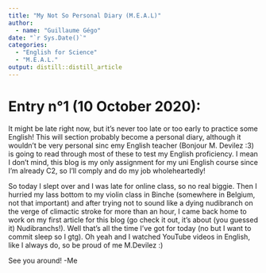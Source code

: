 ```yaml
---
title: "My Not So Personal Diary (M.E.A.L)"
author:
  - name: "Guillaume Gégo" 
date: "`r Sys.Date()`"
categories:
  - "English for Science"
  - "M.E.A.L."
output: distill::distill_article
---
```


# Entry n°1 (10 October 2020):
It might be late right now, but it's never too late or too early to practice some English! This will section probably become a personal diary, although it wouldn't be very personal sinc emy English teacher (Bonjour M. Devilez :3) is going to read through most of these to test my English proficiency. I mean I don't mind, this blog is my only assignment for my uni English course since I'm already C2, so I'll comply and do my job wholeheartedly! 

So today I slept over and I was late for online class, so no real biggie. Then I hurried my lass bottom to my violin class in Binche (somewhere in Belgium, not that important) and after trying not to sound like a dying nudibranch on the verge of climactic stroke for more than an hour, I came back home to work on my first article for this blog (go check it out, it's about (you guessed it) Nudibranchs!). Well that's all the time I've got for today (no but I want to commit sleep so I gtg). Oh yeah and I watched YouTube videos in English, like I always do, so be proud of me M.Devilez :)

See you around!
-Me

